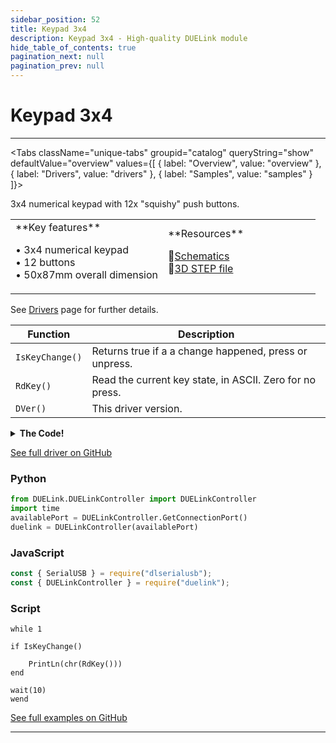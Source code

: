```yaml
---
sidebar_position: 52
title: Keypad 3x4
description: Keypad 3x4 - High-quality DUELink module
hide_table_of_contents: true
pagination_next: null
pagination_prev: null
---
```



# Keypad 3x4

<ImageSection 
  product="hikeypad3x4-b"
  tagline="3x4 Numerical Keypad"
/>

---

<Tabs className="unique-tabs" groupid="catalog" queryString="show" defaultValue="overview"
  values={[
    {
        label: "Overview",
        value: "overview"
    },
    {
        label: "Drivers",
        value: "drivers"
    },
    {
        label: "Samples",
        value: "samples"
    }
]}>

<TabItem value="overview">

3x4 numerical keypad with 12x "squishy" push buttons.

<table><td width='50%'>
**Key features**

• 3x4 numerical keypad<br/>
• 12 buttons<br/>
• 50x87mm overall dimension<br/>

</td><td width='50%'>
**Resources**
 
📄[Schematics](/sch/gdl-hikeypad3x4-b.pdf)<br/>
🔩[3D STEP file](/3d/gdl-hikeypad3x4-b.step)<br/>
</td></table>

</TabItem>

<TabItem value="drivers">

See [Drivers](/docs/engine/drivers) page for further details.

| Function | Description |
|----------|-------------|
| `IsKeyChange()` | Returns true if a a change happened, press or unpress. |
| `RdKey()` | Read the current key state, in ASCII. Zero for no press. |
| `DVer()` | This driver version. |
<details>
<summary><strong>The Code!</strong></summary>

**Keypad 3x4 Driver**

```batch
##### Keypad 3x4 Driver #####

fn DVer()
    return 1.0
fend

Alias(key=_k, prevkey=_p, newkey=_n)

# Set col 8 10 5
# Read row 9 6 4 3

fn SelCol(c)
    DWrite(8,0)
    DWrite(10,0)
    DWrite(5,0)
    if c = 0
        DWrite(10,1)
    end
    if c = 1
        DWrite(8,1)
    end
    if c = 2
        DWrite(5,1)
    end
fend

Dim b0[] =[0,'*','7','4','1','0','8','5','2','#','9','6','3']
Dim b1[] = [6,4,3,9]
fn Scan()
    key = 0
    for _c in Range(3)
        SelCol(_c)
        
        for _r in Range(4)
            if DRead(b1[_r],2)
            #PrintLn("col ", _c, " row  0")
            key = key | (1<<((_c*4)+_r))
            end
        next
    next

    if prevkey != key
        prevkey=key
        newkey=1
    else
        newkey=0
    end

fend

fn IsKeyChange()
    return newkey
fend

fn RdKey()
_r = 0
    newkey = 0

    for _i in Range(16)
        if key & (1<<_i)
            _r = _i+1
        end
    next

    return b0[_r]
fend

SStart("Scan", 100, 0)

#########################
```

</details>

[See full driver on GitHub](https://github.com/ghi-electronics/duelink-website/tree/main/static/code/drivers)

</TabItem>

<TabItem value="samples">

### Python

```python
from DUELink.DUELinkController import DUELinkController
import time
availablePort = DUELinkController.GetConnectionPort()
duelink = DUELinkController(availablePort)
```

### JavaScript

```javascript
const { SerialUSB } = require("dlserialusb");
const { DUELinkController } = require("duelink");
```

### Script

```batch
while 1 

if IsKeyChange()

    PrintLn(chr(RdKey()))
end

wait(10)
wend

```

[See full examples on GitHub](https://github.com/ghi-electronics/duelink-website/tree/main/static/code/samples)

</TabItem>

</Tabs>

---

<OrderSection
    product="DUELink Keypad 3x4"
    partnumber="GDL-HIKEYPAD3X4-B"
    price="$0.00"
/>

